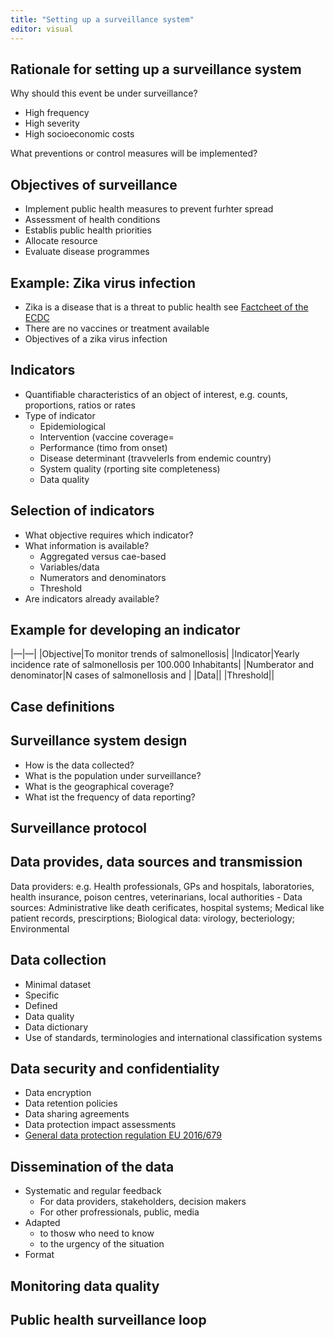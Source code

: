 ```yaml
---
title: "Setting up a surveillance system"
editor: visual
---
```


## Rationale for setting up a surveillance system

Why should this event be under surveillance?

- High frequency
- High severity
- High socioeconomic costs

What preventions or control measures will be implemented?

## Objectives of surveillance
- Implement public health measures to prevent furhter spread
- Assessment of health conditions
- Establis public health priorities
- Allocate resource
- Evaluate disease programmes

## Example: Zika virus infection
- Zika is a disease that is a threat to public health see [Factcheet of the ECDC](https://www.ecdc.europa.eu/en/zika-virus-infection/facts/factsheet)
- There are no vaccines or treatment available 
- Objectives of a zika virus infection

## Indicators
- Quantifiable characteristics of an object of interest, e.g. counts, proportions, ratios or rates
- Type of indicator
  - Epidemiological
  - Intervention (vaccine coverage=
  - Performance (timo from onset)
  - Disease determinant (travvelerls from endemic country)
  - System quality (rporting site completeness)
  - Data quality 
  
## Selection of indicators
- What objective requires which indicator?
- What information is available?
  - Aggregated versus cae-based
  - Variables/data
  - Numerators and denominators
  - Threshold
- Are indicators already available?

## Example for developing an indicator


|---|---|
|Objective|To monitor trends of salmonellosis|
|Indicator|Yearly incidence rate of salmonellosis per 100.000 Inhabitants|
|Numberator and denominator|N cases of salmonellosis and |
|Data||
|Threshold||


## Case definitions


## Surveillance system design

- How is the data collected?
- What is the population under surveillance?
- What is the geographical coverage?
- What ist the frequency of data reporting?


## Surveillance protocol

## Data provides, data sources and transmission
Data providers: e.g. Health professionals, GPs and hospitals, laboratories, health insurance, poison centres, veterinarians, local authorities
- Data sources: Administrative like death cerificates, hospital systems; Medical like patient records, prescirptions; Biological data: virology, becteriology; Environmental

## Data collection
- Minimal dataset
- Specific
- Defined
- Data quality
- Data dictionary
- Use of standards, terminologies and international classification systems

## Data security and confidentiality
- Data encryption
- Data retention policies
- Data sharing agreements
- Data protection impact assessments
- [General data protection regulation EU 2016/679](https://eur-lex.europa.eu/legal-content/EN/TXT/?uri=CELEX%3A32016R0679)

## Dissemination of the data
- Systematic and regular feedback
  - For data providers, stakeholders, decision makers
  - For other profressionals, public, media
- Adapted
  - to thosw who need to know
  - to the urgency of the situation
- Format

## Monitoring data quality


## Public health surveillance loop 
